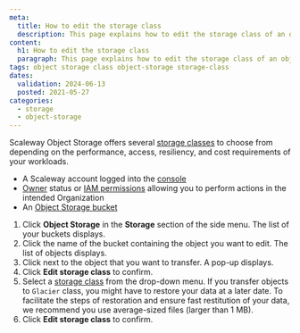 ```yaml
---
meta:
  title: How to edit the storage class
  description: This page explains how to edit the storage class of an object.
content:
  h1: How to edit the storage class
  paragraph: This page explains how to edit the storage class of an object.
tags: object storage class object-storage storage-class 
dates:
  validation: 2024-06-13
  posted: 2021-05-27
categories:
  - storage
  - object-storage
---
```


Scaleway Object Storage offers several [storage classes](/storage/object/concepts/#storage-class) to choose from depending on the performance, access, resiliency, and cost requirements of your workloads.

<Macro id="requirements" />

- A Scaleway account logged into the [console](https://console.scaleway.com)
- [Owner](/identity-and-access-management/iam/concepts/#owner) status or [IAM permissions](/identity-and-access-management/iam/concepts/#permission) allowing you to perform actions in the intended Organization
- An [Object Storage bucket](/storage/object/how-to/create-a-bucket/)

1. Click **Object Storage** in the **Storage** section of the side menu. The list of your buckets displays.
2. Click the name of the bucket containing the object you want to edit. The list of objects displays.
3. Click <Icon name="more" /> next to the object that you want to transfer.
    A pop-up displays.
4. Click **Edit storage class** to confirm.
5. Select a [storage class](/storage/object/concepts/#storage-class) from the drop-down menu.
    <Message type="important">
      If you transfer objects to `Glacier` class, you might have to restore your data at a later date. To facilitate the steps of restoration and ensure fast restitution of your data, we recommend you use average-sized files (larger than 1 MB).
    </Message>
6. Click **Edit storage class** to confirm.
